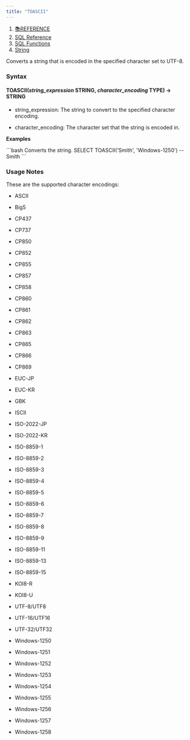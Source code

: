 ```yaml
---
title: "TOASCII"
---
```


1. [📚REFERENCE](/reference)
2. [SQL Reference](/reference/sql-reference)
3. [SQL Functions](/reference/sql-reference/all-functions)
4. [String](/reference/sql-reference/all-functions/string)

Converts a string that is encoded in the specified character set to UTF-8.

### Syntax

#### TOASCII(*string\_expression* STRING, *character\_encoding* TYPE) → STRING

* string\_expression: The string to convert to the specified character encoding.

* character\_encoding: The character set that the string is encoded in.

**Examples**

<CodeGroup>
  ```bash Converts the string.
  SELECT TOASCII('Smith', 'Windows-1250')
  -- Smith
  ```
</CodeGroup>

### Usage Notes

These are the supported character encodings:

* ASCII

* Big5

* CP437

* CP737

* CP850

* CP852

* CP855

* CP857

* CP858

* CP860

* CP861

* CP862

* CP863

* CP865

* CP866

* CP869

* EUC-JP

* EUC-KR

* GBK

* ISCII

* ISO-2022-JP

* ISO-2022-KR

* ISO-8859-1

* ISO-8859-2

* ISO-8859-3

* ISO-8859-4

* ISO-8859-5

* ISO-8859-6

* ISO-8859-7

* ISO-8859-8

* ISO-8859-9

* ISO-8859-11

* ISO-8859-13

* ISO-8859-15

* KOI8-R

* KOI8-U

* UTF-8/UTF8

* UTF-16/UTF16

* UTF-32/UTF32

* Windows-1250

* Windows-1251

* Windows-1252

* Windows-1253

* Windows-1254

* Windows-1255

* Windows-1256

* Windows-1257

* Windows-1258
